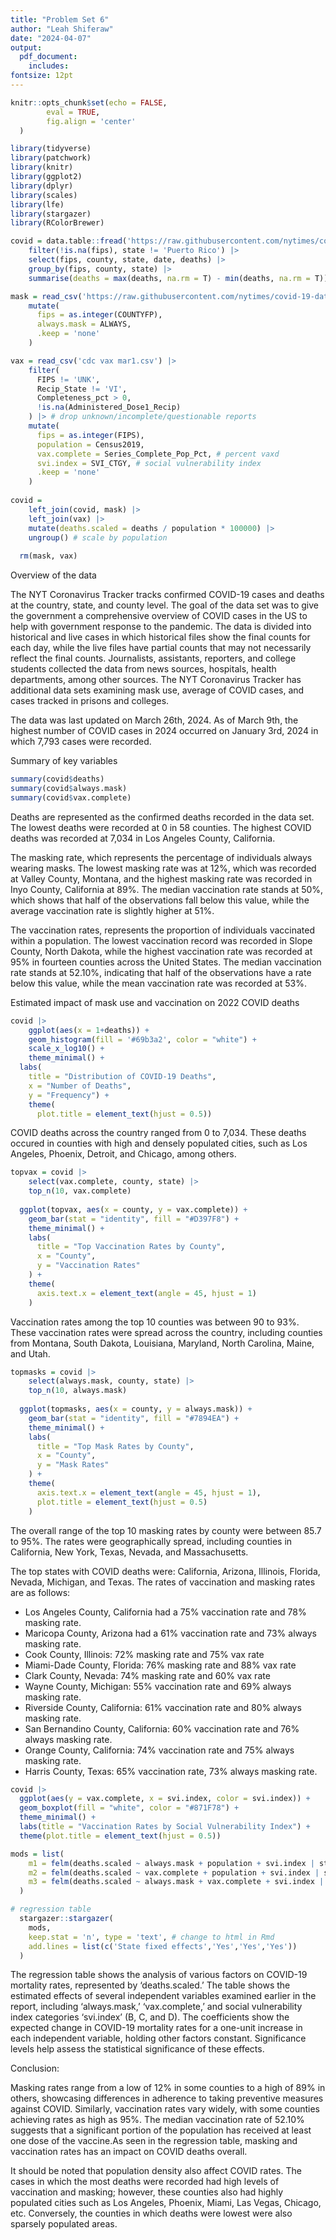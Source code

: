 ```yaml
---
title: "Problem Set 6"
author: "Leah Shiferaw"
date: "2024-04-07"
output: 
  pdf_document:
    includes:
fontsize: 12pt
---
```


```r
knitr::opts_chunk$set(echo = FALSE,
        eval = TRUE,
        fig.align = 'center'
  )

library(tidyverse)
library(patchwork)
library(knitr)
library(ggplot2)
library(dplyr)
library(scales)
library(lfe)
library(stargazer)
library(RColorBrewer)

```

```r

covid = data.table::fread('https://raw.githubusercontent.com/nytimes/covid-19-data/master/us-counties-2022.csv') |>
    filter(!is.na(fips), state != 'Puerto Rico') |>
    select(fips, county, state, date, deaths) |>
    group_by(fips, county, state) |>
    summarise(deaths = max(deaths, na.rm = T) - min(deaths, na.rm = T))

mask = read_csv('https://raw.githubusercontent.com/nytimes/covid-19-data/master/mask-use/mask-use-by-county.csv') |>
    mutate(
      fips = as.integer(COUNTYFP),
      always.mask = ALWAYS, 
      .keep = 'none'
    )  

vax = read_csv('cdc vax mar1.csv') |>
    filter(
      FIPS != 'UNK', 
      Recip_State != 'VI', 
      Completeness_pct > 0, 
      !is.na(Administered_Dose1_Recip)
    ) |> # drop unknown/incomplete/questionable reports
    mutate(
      fips = as.integer(FIPS), 
      population = Census2019,
      vax.complete = Series_Complete_Pop_Pct, # percent vaxd
      svi.index = SVI_CTGY, # social vulnerability index
      .keep = 'none'
    )  
 
covid =
    left_join(covid, mask) |>
    left_join(vax) |>
    mutate(deaths.scaled = deaths / population * 100000) |>
    ungroup() # scale by population
  
  rm(mask, vax)
```

Overview of the data


  The NYT Coronavirus Tracker tracks confirmed COVID-19 cases and deaths at the country, state, and county level. The goal of the data set was to give the government a comprehensive overview of COVID cases in the US to help with government response to the pandemic. The data is divided into historical and live cases in which historical files show the final counts for each day, while the live files have partial counts that may not necessarily reflect the final counts. Journalists, assistants, reporters, and college students collected the data from news sources, hospitals, health departments, among other sources. The NYT Coronavirus Tracker has additional data sets examining mask use, average of COVID cases, and cases tracked in prisons and colleges. 

The data was last updated on March 26th, 2024. As of March 9th, the highest number of COVID cases in 2024 occurred on January 3rd, 2024 in which 7,793 cases were recorded.



Summary of key variables


```r

summary(covid$deaths)
summary(covid$always.mask)
summary(covid$vax.complete)

```
 
  Deaths are represented as the confirmed deaths recorded in the data set. The lowest deaths were recorded at 0 in 58 counties. The highest COVID deaths was recorded at 7,034 in Los Angeles County, California. 
  
  The masking rate, which represents the percentage of individuals always wearing masks. The lowest masking rate was at 12%, which was recorded at Valley County, Montana, and the highest masking rate was recorded in Inyo County, California at 89%. The median vaccination rate stands at 50%, which shows that half of the observations fall below this value, while the average vaccination rate is slightly higher at 51%.
  

  The vaccination rates, represents the proportion of individuals vaccinated within a population. The lowest vaccination record was recorded in Slope County, North Dakota, while the highest vaccination rate was recorded at 95% in fourteen counties across the United States. The median vaccination rate stands at 52.10%, indicating that half of the observations have a rate below this value, while the mean vaccination rate was recorded at 53%. 
  

Estimated impact of mask use and vaccination on 2022 COVID deaths


```r


covid |>
    ggplot(aes(x = 1+deaths)) +
    geom_histogram(fill = '#69b3a2', color = "white") +
    scale_x_log10() + 
    theme_minimal() + 
  labs(
    title = "Distribution of COVID-19 Deaths",
    x = "Number of Deaths",  
    y = "Frequency") +
    theme(
      plot.title = element_text(hjust = 0.5))

```

COVID deaths across the country ranged from 0 to 7,034. These deaths occured in counties with high and densely populated cities, such as Los Angeles, Phoenix, Detroit, and Chicago, among others. 

```r

topvax = covid |>
    select(vax.complete, county, state) |>
    top_n(10, vax.complete)  
  
  ggplot(topvax, aes(x = county, y = vax.complete)) +
    geom_bar(stat = "identity", fill = "#D397F8") +  
    theme_minimal() +  
    labs(
      title = "Top Vaccination Rates by County", 
      x = "County",  
      y = "Vaccination Rates"
    ) +
    theme(
      axis.text.x = element_text(angle = 45, hjust = 1)  
    )
```


Vaccination rates among the top 10 counties was between 90 to 93%. These  vaccination rates were spread across the country, including counties from Montana, South Dakota, Louisiana, Maryland, North Carolina, Maine, and Utah.


```r

topmasks = covid |>
    select(always.mask, county, state) |>
    top_n(10, always.mask)  
  
  ggplot(topmasks, aes(x = county, y = always.mask)) +
    geom_bar(stat = "identity", fill = "#7894EA") +  
    theme_minimal() +  
    labs(
      title = "Top Mask Rates by County", 
      x = "County",  
      y = "Mask Rates"
    ) +
    theme(
      axis.text.x = element_text(angle = 45, hjust = 1),
      plot.title = element_text(hjust = 0.5)
    )
```


The overall range of the top 10 masking rates by county were between 85.7 to 95%. The rates were geographically spread, including counties in California, New York, Texas, Nevada, and Massachusetts.

The top states with COVID deaths were: California, Arizona, Illinois, Florida, Nevada, Michigan, and Texas. The rates of vaccination and masking rates are as follows:


  - Los Angeles County, California had a 75% vaccination rate and 78% masking rate. 
  - Maricopa County, Arizona had a 61% vaccination rate and 73% always masking rate.
  - Cook County, Illinois: 72% masking rate and 75% vax rate
  - Miami-Dade County, Florida: 76% masking rate and 88% vax rate
  - Clark County, Nevada: 74% masking rate and 60% vax rate
  - Wayne County, Michigan: 55% vaccination rate and 69% always masking rate.
  - Riverside County, California: 61% vaccination rate and 80% always masking rate.
  - San Bernandino County, California: 60% vaccination rate and 76% always masking rate.
  - Orange County, California: 74% vaccination rate and 75% always masking rate.
  - Harris County, Texas: 65% vaccination rate, 73% always masking rate.
  

```r

covid |>
  ggplot(aes(y = vax.complete, x = svi.index, color = svi.index)) +
  geom_boxplot(fill = "white", color = "#871F78") + 
  theme_minimal() +
  labs(title = "Vaccination Rates by Social Vulnerability Index") +
  theme(plot.title = element_text(hjust = 0.5))  

mods = list(
    m1 = felm(deaths.scaled ~ always.mask + population + svi.index | state, data = covid),
    m2 = felm(deaths.scaled ~ vax.complete + population + svi.index | state, data = covid),
    m3 = felm(deaths.scaled ~ always.mask + vax.complete + svi.index | state, data = covid)
  )

# regression table
  stargazer::stargazer(
    mods,
    keep.stat = 'n', type = 'text', # change to html in Rmd
    add.lines = list(c('State fixed effects','Yes','Yes','Yes'))
  )  
```
 


  The regression table shows the analysis of various factors on COVID-19 mortality rates, represented by 'deaths.scaled.' The table shows the estimated effects of several independent variables examined earlier in the report, including 'always.mask,' 'vax.complete,' and social vulnerability index categories 'svi.index' (B, C, and D). The coefficients show the expected change in COVID-19 mortality rates for a one-unit increase in each independent variable, holding other factors constant. Significance levels help assess the statistical significance of these effects. 
 
 
 Conclusion:

Masking rates range from a low of 12% in some counties to a high of 89% in others, showcasing differences in adherence to taking preventive measures against COVID. Similarly, vaccination rates vary widely, with some counties achieving rates as high as 95%. The median vaccination rate of 52.10% suggests that a significant portion of the population has received at least one dose of the vaccine.As seen in the regression table, masking and vaccination rates has an impact on COVID deaths overall.  

It should be noted that population density also affect COVID rates. The cases in which the most deaths were recorded had high levels of vaccination and masking; however, these counties also had highly populated cities such as Los Angeles, Phoenix, Miami, Las Vegas, Chicago, etc. Conversely, the counties in which deaths were lowest were also sparsely populated areas.


